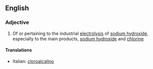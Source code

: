 ==English==

===Adjective===
{{en-adj|-}}

#{{inorganic chemistry}} Of or pertaining to the industrial [[electrolysis]] of [[sodium hydroxide]], especially to the main products, [[sodium hydroxide]] and [[chlorine]]

====Translations====
{{top}}
*Italian: [[cloroalcalino]]
{{mid}}

{{bottom}}